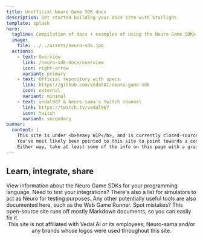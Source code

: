 ```yaml
---
title: Unofficial Neuro Game SDK docs
description: Get started building your docs site with Starlight.
template: splash
hero:
  tagline: Compilation of docs + examples of using the Neuro Game SDKs, both official and community ones.
  image:
    file: ../../assets/neuro-sdk.jpg
  actions:
    - text: Overview
      link: /neuro-sdk-docs/overview
      icon: right-arrow
      variant: primary
    - text: Official repository with specs
      link: https://github.com/VedalAI/neuro-game-sdk
      icon: external
      variant: minimal
    - text: vedal987 & Neuro-sama's Twitch channel
      link: https://twitch.tv/vedal987
      icon: twitch
      variant: secondary
banner:
  content: |
    This site is under <b>heavy WIP</b>, and is currently closed-source.
    You've most likely been pointed to this site to point towards a concept, or something.
    Either way, take at least some of the info on this page with a grain of salt, and also don't expect much info since it's very incomplete on content.
---
```



## Learn, integrate, share

<CardGrid stagger>
  <Card title="Adapted SDKs" icon="document">
    View information about the Neuro Game SDKs for your programming language.
  </Card>
  <Card title="Simulators" icon="heart">
    Need to test your integrations? There's also a list for simulators to act as
    Neuro for testing purposes.
  </Card>
  <Card title="Other tools" icon="signal">
    Any other potentially useful tools are also documented here, such as the Web
    Game Runner.
  </Card>
  <Card title="Fix mistakes" icon="pencil">
    Spot mistakes? This open-source site runs off mostly Markdown documents, so
    you can easily fix it.
  </Card>
</CardGrid>

<div style="text-align: center;">
  This site is not affiliated with Vedal AI or its employees, Neuro-sama and/or
  any brands whose logos were used throughout this site.
</div>
